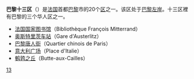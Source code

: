 {{expand|time=2010-08-12}}
{{Infobox settlement
| name                    = 巴黎十三区
| other_name              = {{lang-fr|13<sup>e</sup> arrondissement de Paris}}
| settlement_type         = [[巴黎区份|巴黎区份]]
| image_skyline           = Paris13 city hall.jpg
| image_caption           = 巴黎十三区市政厅
| image_map               = Paris 13e arr jms.gif
| map_caption             = 该区在[[巴黎|巴黎]]的位置
| latd =  | latm =  | lats =  | latNS = 
| longd =  | longm =  | longs =  | longEW = 
| coordinates_region      = FR
| subdivision_type        = 国家
| subdivision_name        = [[法国|法国]]
| subdivision_type1       = [[法国大区|大区]]
| subdivision_name1       = [[法蘭西島大區|法兰西岛]]
| subdivision_type2       = [[省_(法国)|省]]
| subdivision_name2       = [[巴黎|巴黎]]
| subdivision_type3       = 
| subdivision_name3       = 
| subdivision_type4       = 
| subdivision_name4       = 
| subdivision_type5       = [[市镇_(法国)|市镇]]
| subdivision_name5       = [[巴黎|巴黎]]
| leader_party            = 
| leader_title            = 
| leader_name             = 
| leader_title1           = 
| leader_name1            = 
| unit_pref               = 
| area_footnotes          = 
| area_total_km2          = 7.146
| elevation_m             = 
| elevation_max_m         = 
| elevation_min_m         = 
| population_footnotes    = 
| population_total        = 171533
| population_as_of        = 1999年3月8日普查
| population_est          = 
| pop_est_as_of           = 
| population_density_km2  = 
| population_demonym      = 
| postal_code_type        = 
| postal_code             = 
| area_code_type          = 
| area_code               = 
| blank_name_sec1         = 
| blank_info_sec1         = 
| footnotes               = 
}}
{{arrondissements}}

'''巴黎十三区'''（{{lang-fr|'''13<sup>e</sup> arrondissement de Paris'''}}）是[[法国|法国]]首都[[巴黎|巴黎]]市的20个[[巴黎区份|区]]之一。该区处于[[巴黎左岸|巴黎左岸]]。十三区裡有巴黎的三个华人区之一。

*[[法国国家图书馆|法国国家图书馆]]（Bibliothèque François Mitterrand）
*[[巴黎奥斯特里茨车站|奥斯特里茨车站]]（Gare d'Austerlitz）
*[[巴黎唐人街|巴黎唐人街]]（Quartier chinois de Paris）
*[[意大利广场（巴黎）|意大利广场]]（Place d'Italie）
*[[鹌鹑之丘|鹌鹑之丘]]（Butte-aux-Cailles）
{{Wide image|Paris-13eme-panorama-annote.jpg|2000px|巴黎十三区及周边带注解全景图}}



{{巴黎}}

[[Category:巴黎区份|13]]